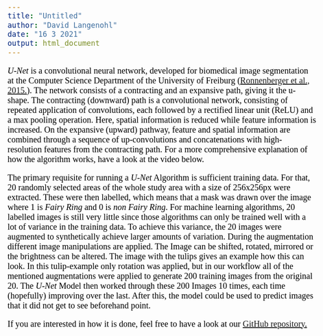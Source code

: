 ```yaml
---
title: "Untitled"
author: "David Langenohl"
date: "16 3 2021"
output: html_document
---
```


<style type="text/css">

body{ /* Normal  */
      font-size: 20px;
      font-family: "Times New Roman", Times, serif;
      color: Black;
  }
  
</style>


*U-Net* is a convolutional neural network, developed for biomedical image segmentation at the Computer Science Department of the University of Freiburg (<a href="https://link.springer.com/content/pdf/10.1007%2F978-3-319-24574-4_28.pdf" target="_blank">Ronnenberger et al., 2015.</a>). The network consists of a contracting and an expansive path, giving it the u-shape. The contracting (downward) path is a convolutional network, consisting of repeated application of convolutions, each followed by a rectified linear unit (ReLU) and a max pooling operation. Here, spatial information is reduced while feature information is increased. On the expansive (upward) pathway, feature and spatial information are combined through a sequence of up-convolutions and concatenations with high-resolution features from the contracting path. For a more comprehensive explanation of how the algorithm works, have a look at the video below.

The primary requisite for running a *U-Net* Algorithm is sufficient training data. For that, 20 randomly selected areas of the whole study area with a size of 256x256px were extracted. These were then labelled, which means that a mask was drawn over the image where 1 is *Fairy Ring* and 0 is *non Fairy Ring*. For machine learning algorithms, 20 labelled images is still very little since those algorithms can only be trained well with a lot of variance in the training data. To achieve this variance, the 20 images were augmented to synthetically achieve larger amounts of variation. During the augmentation different image manipulations are applied. The Image can be shifted, rotated, mirrored or the brightness can be altered. The image with the tulips gives an example how this can look. In this tulip-example only rotation was applied, but in our workflow all of the mentioned augmentations were applied to generate 200 training images from the original 20. 
The *U-Net* Model then worked through these 200 Images 10 times, each time (hopefully) improving over the last. After this, the model could be used to predict images that it did not get to see beforehand point.

If you are interested in how it is done, feel free to have a look at our <a href="https://github.com/langdav/EnvySys_FairyRings" target="_blank">GitHub repository.</a>




